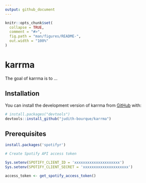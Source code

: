 ```yaml
---
output: github_document
---
```


<!-- README.md is generated from README.Rmd. Please edit that file -->

```r
knitr::opts_chunk$set(
  collapse = TRUE,
  comment = "#>",
  fig.path = "man/figures/README-",
  out.width = "100%"
)
```

# karrma

<!-- badges: start -->
<!-- badges: end -->

The goal of karrma is to ...

## Installation

You can install the development version of karrma from [GitHub](https://github.com/) with:

``` r
# install.packages("devtools")
devtools::install_github("judith-bourque/karrma")
```

## Prerequisites

```r
install.packages('spotifyr')

# Create Spotify API access token

Sys.setenv(SPOTIFY_CLIENT_ID = 'xxxxxxxxxxxxxxxxxxxxx')
Sys.setenv(SPOTIFY_CLIENT_SECRET = 'xxxxxxxxxxxxxxxxxxxxx')

access_token <- get_spotify_access_token()
```

